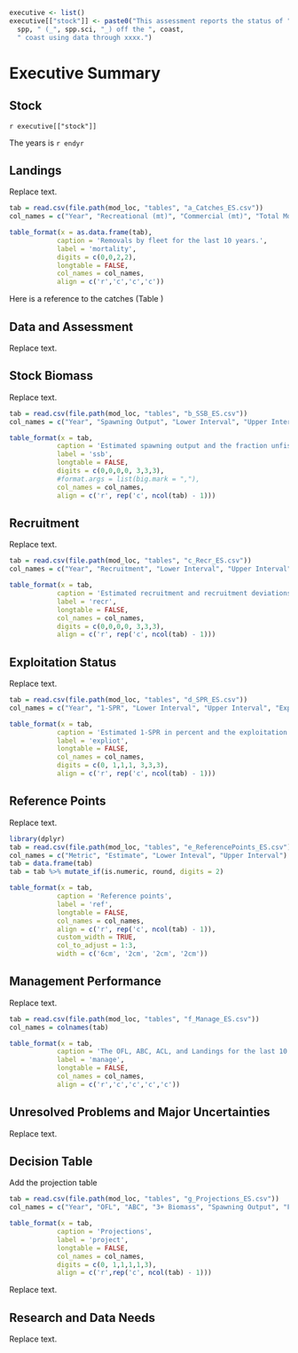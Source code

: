 ```r
executive <- list()
executive[["stock"]] <- paste0("This assessment reports the status of ",
  spp, " (_", spp.sci, "_) off the ", coast, 
  " coast using data through xxxx.")
```
# Executive Summary{-}
## Stock{-}
`r executive[["stock"]]`

The years is `r endyr`

## Landings{-}
Replace text.


```r
tab = read.csv(file.path(mod_loc, "tables", "a_Catches_ES.csv"))
col_names = c("Year", "Recreational (mt)", "Commercial (mt)", "Total Mortality")

table_format(x = as.data.frame(tab),
			caption = 'Removals by fleet for the last 10 years.',
			label = 'mortality',
			digits = c(0,0,2,2),
			longtable = FALSE,
			col_names = col_names,
			align = c('r','c','c','c'))
```

Here is a reference to the catches (Table \ref{tab:mortality})


## Data and Assessment{-}
Replace text.

## Stock Biomass{-}
Replace text.

```r
tab = read.csv(file.path(mod_loc, "tables", "b_SSB_ES.csv"))
col_names = c("Year", "Spawning Output", "Lower Interval", "Upper Interval", "Fraction Unfished", "Lower Interval", "Upper Interval")

table_format(x = tab,
			caption = 'Estimated spawning output and the fraction unfished and the 95 percent confidence intervals.',
			label = 'ssb',
			longtable = FALSE,
			digits = c(0,0,0,0, 3,3,3),
			#format.args = list(big.mark = ","), 
			col_names = col_names,
			align = c('r', rep('c', ncol(tab) - 1)))

```

## Recruitment{-}
Replace text.

```r
tab = read.csv(file.path(mod_loc, "tables", "c_Recr_ES.csv"))
col_names = c("Year", "Recruitment", "Lower Interval", "Upper Interval",  "Recruit Devs.","Lower Interval", "Upper Interval")

table_format(x = tab,
			caption = 'Estimated recruitment and recruitment deviations (recruit devs.) and the 95 percent confidence intervals.',
			label = 'recr',
			longtable = FALSE,
			col_names = col_names,
			digits = c(0,0,0,0, 3,3,3),
			align = c('r', rep('c', ncol(tab) - 1)))

```

## Exploitation Status{-}
Replace text.

```r
tab = read.csv(file.path(mod_loc, "tables", "d_SPR_ES.csv"))
col_names = c("Year", "1-SPR", "Lower Interval", "Upper Interval", "Exploit. Rate", "Lower Interval", "Upper Interval")

table_format(x = tab,
			caption = 'Estimated 1-SPR in percent and the exploitation rate (Exploit. Rate) and the 95 percent confidence intervals.',
			label = 'expliot',
			longtable = FALSE,
			col_names = col_names,
			digits = c(0, 1,1,1, 3,3,3),
			align = c('r', rep('c', ncol(tab) - 1)))

```

## Reference Points{-}
Replace text.

```r
library(dplyr)
tab = read.csv(file.path(mod_loc, "tables", "e_ReferencePoints_ES.csv"))
col_names = c("Metric", "Estimate", "Lower Inteval", "Upper Interval")
tab = data.frame(tab)
tab = tab %>% mutate_if(is.numeric, round, digits = 2)

table_format(x = tab,
			caption = 'Reference points',
			label = 'ref',
			longtable = FALSE,
			col_names = col_names,
			align = c('r', rep('c', ncol(tab) - 1)),
			custom_width = TRUE,
            col_to_adjust = 1:3, 
            width = c('6cm', '2cm', '2cm', '2cm'))
```

## Management Performance{-}
Replace text.

```r
tab = read.csv(file.path(mod_loc, "tables", "f_Manage_ES.csv"))
col_names = colnames(tab)

table_format(x = tab,
			caption = 'The OFL, ABC, ACL, and Landings for the last 10 years.',
			label = 'manage',
			longtable = FALSE,
			col_names = col_names,
			align = c('r','c','c','c','c'))
```


## Unresolved Problems and Major Uncertainties{-}
Replace text.

## Decision Table{-}
Add the projection table

```r
tab = read.csv(file.path(mod_loc, "tables", "g_Projections_ES.csv"))
col_names = c("Year", "OFL", "ABC", "3+ Biomass", "Spawning Output", "Fraction Unfished")

table_format(x = tab,
			caption = 'Projections',
			label = 'project',
			longtable = FALSE,
			col_names = col_names,
			digits = c(0, 1,1,1,1,3),
			align = c('r',rep('c', ncol(tab) - 1)))
```

Replace text.

## Research and Data Needs{-}
Replace text.
